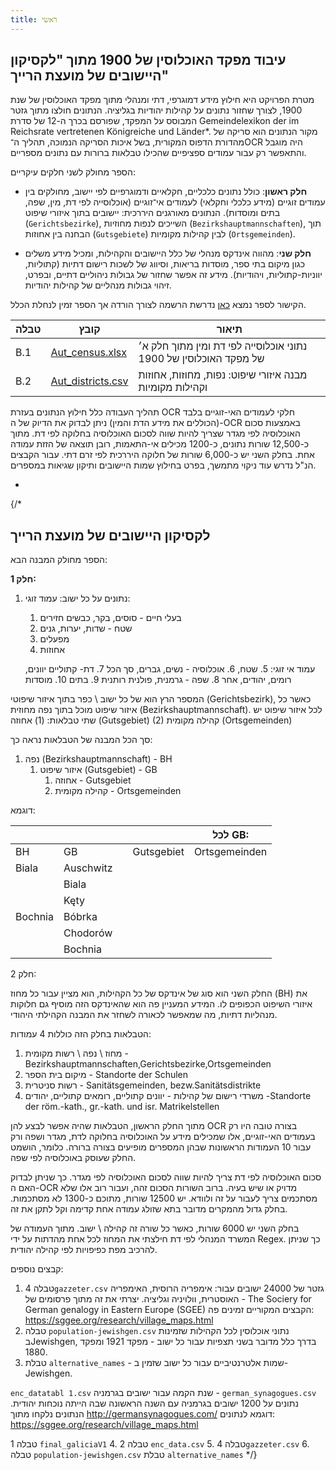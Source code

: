 ```yaml
---
title: ראשי
---
```

## עיבוד מפקד האוכלוסין של 1900 מתוך "לקסיקון היישובים של מועצת הרייך"

מטרת הפרויקט היא חילוץ מידע דמוגרפי, דתי ומנהלי מתוך מפקד האוכלוסין של שנת 1900, לצורך שחזור נתונים על קהילות יהודיות בגליציה.
הנתונים חולצו מתוך גזטר המבוסס על המפקד, שפורסם בכרך ה-12 של סדרת  Gemeindelexikon der im Reichsrate vertretenen Königreiche und Länder*.
 מקור הנתונים הוא סריקה של מהדורת הדפוס המקורית, בשל איכות הסריקה הנמוכה, תהליך ה־OCR היה מוגבל והתאפשר רק עבור עמודים ספציפיים שהכילו טבלאות ברורות עם נתונים מספריים.

הספר מחולק לשני חלקים עיקריים:

- **חלק ראשון**: כולל נתונים כלכליים, חקלאיים ודמוגרפיים לפי יישוב, מחולקים בין עמודים זוגיים (מידע כלכלי וחקלאי) לעמודים אי־זוגיים (אוכלוסייה לפי דת, מין, שפה, בתים ומוסדות). הנתונים מאורגנים היררכית: יישובים בתוך איזורי שיפוט (`Gerichtsbezirke`), השייכים לנפות מחוזיות (`Bezirkshauptmannschaften`), תוך הבחנה בין אחוזות (`Gutsgebiete`) לבין קהילות מקומיות (`Ortsgemeinden`).

- **חלק שני**: מהווה אינדקס מנהלי של כלל היישובים והקהילות, ומכיל מידע משלים כגון מיקום בתי ספר, מוסדות בריאות, וסיווג של לשכות רישום דתיות (קתוליות, יווניות-קתוליות, ויהודיות). מידע זה אפשר שחזור של גבולות ניהוליים דתיים, ובפרט, זיהוי גבולות מנהליים של קהילות יהודיות. 

הקישור לספר נמצא [כאן](https://www.familysearch.org/library/books/records/item/232531-gemeindelexikon-der-im-reichsrate-vertretenen-konigreiche-und-lander-bd-12-galizien-galicia) נדרשת הרשמה לצורך הורדה אך הספר זמין לנחלת הכלל.

| טבלה | קובץ                           | תיאור                                                                 |
|-------|--------------------------------|------------------------------------------------------------------------|
| B.1   | [Aut_census.xlsx]()    | נתוני אוכלוסייה לפי דת ומין מתוך חלק א׳ של מפקד האוכלוסין של 1900   |
| B.2   | [Aut_districts.csv]()     | מבנה איזורי שיפוט: נפות, מחוזות, אחוזות וקהילות מקומיות             |



תהליך העבודה כלל חילוץ הנתונים בעזרת OCR חלקי לעמודים האי-זוגיים בלבד (הכוללים את מידע הדת והמין)
ניתן לבדוק את הדיוק של ה-OCR באמצעות סכום האוכלוסיה לפי מגדר שצריך להיות שווה לסכום האוכלוסיה בחלוקה לפי דת.
מתוך כ-12,500 שורות נתונים, כ-1200 מכילים אי-התאמות, רובן תוצאה של הזזת עמודה אחת.
בחלק השני יש כ-6,000 שורות של חלוקה היררכית לפי זרם דתי. 
עבור הקבצים הנ"ל נדרש עוד ניקוי מתמשך, בפרט בחילוץ שמות היישובים ותיקון שגיאות במספרים. 

-

{/* 



## לקסיקון היישובים של מועצת הרייך

הספר מחולק המבנה הבא:

**חלק 1:** 
1. נתונים על כל ישוב:
	עמוד זוגי: 
	1. בעלי חיים - סוסים, בקר, כבשים חזירים
	2. שטח - שדות, יערות, גנים
	3. מפעלים
	4. אחוזות 

	עמוד אי זוגי: 
	5. שטח, 
	6. אוכלוסיה - נשים, גברים, סך הכל
	7. דת- קתוליים יוונים, רומים, יהודים, אחר
	8. שפה - גרמנית, פולנית רותנית
	9. בתים
	10. מוסדות

המספר הרץ הוא של כל ישוב \ כפר בתוך איזור שיפוטי (Gerichtsbezirk), כאשר כל איזור שיפוט מוכל בתוך נפה מחוזית (Bezirkshauptmannschaft). 
לכל איזור שיפוט יש שתי טבלאות:
(1) אחוזה (Gutsgebiet)
(2) קהילה מקומית (Ortsgemeinden)

סך הכל המבנה של הטבלאות נראה כך:
1. נפה (Bezirkshauptmannschaft) - BH
	1. איזור שיפוט (Gutsgebiet) - GB
		1. אחוזה - Gutsgebiet
		2.  קהילה מקומית - Ortsgemeinden

דוגמא:

|         |           |     |            | לכל GB:       |
| ------- | --------- | --- | ---------- | ------------- |
| BH      | GB        |     | Gutsgebiet | Ortsgemeinden |
| Biala   | Auschwitz |     |            |               |
|         | Biala     |     |            |               |
|         | Kęty      |     |            |               |
| Bochnia | Bóbrka    |     |            |               |
|         | Chodorów  |     |            |               |
|         | Bochnia   |     |            |               |

חלק 2:

החלק השני הוא סוג של אינדקס של כל הקהילות, הוא מציין עבור כל מחוז (BH) את איזורי השיפוט הכפופים לו. המידע המעניין פה הוא שהאינדקס הזה מוסיף גם חלוקות מנהליות דתיות, מה שמאפשר לכאורה לשחזר את המבנה הקהילתי היהודי.


הטבלאות בחלק הזה כוללות 4 עמודות:
1. מחוז \ נפה \ רשות מקומית  -Bezirkshauptmannschaften,Gerichtsbezirke,Ortsgemeinden
2. מיקום בית הספר - Standorte der Schulen
3. רשות סניטרית - Sanitätsgemeinden, bezw.Sanitätsdistrikte
4. משרדי רישום של קהילות -  יוונים קתוליים, רומאים קתוליים, יהודים  -Standorte der röm.-kath., gr.-kath. und isr. Matrikelstellen


מתוך החלק הראשון, הטבלאות שהיה אפשר לבצע להן OCR בצורה טובה היו רק בעמודים האי-זוגיים, אלו שמכילים מידע על האוכלוסיה בחלוקה לדת, מגדר ושפה ורק עבור 10 העמודות הראשונות שבהן המספרים מופיעים בצורה ברורה. כלומר, הושמט החלק שעוסק באוכלוסיה לפי שפה. 


סכום האוכלוסיה לפי דת צריך להיות שווה לסכום האוכלוסיה לפי מגדר. כך שניתן לבדוק האם ה-OCR מדויק או שיש בעיה. ברוב השורות הסכום זהה, ועבור רוב אלו שלא מסתכמים צריך לעבור על זה ולוודא. 
יש 12500 שורות, מתוכם כ-1300 לא מסתכמות. בחלק גדול מהמקרים מדובר בתא שזולג עמודה אחת קדימה וקל לתקן את זה. 

בחלק השני יש 6000 שורות, כאשר כל שורה זה קהילה \ ישוב. מתוך העמודה של המשרד המנהלי לפי דת חילצתי את המחוז לכל אחת מהדתות על ידי Regex. כך שניתן להרכיב מפת כפיפויות לפי קהילה יהודית.


קבצים נוספים:
1. טבלה 4`gazzeter.csv`
   גזטר של 24000 ישובים עבור: אימפריה הרוסית, האימפריה האוסטרית, וולויניה וגליציה. יצרתי את זה מתוך פרסומים של - The Sociery for German genalogy in Eastern Europe (SGEE)
   הקבצים המקוריים זמינים פה: https://sggee.org/research/village_maps.html
2. טבלה `population-jewishgen.csv` 
נתוני אוכלוסין לכל הקהילות שזמינות בJewishgen, בדרך כלל מדובר בשני תצפיות עבור כל ישוב - מפקד 1921 ומפקד 1880.
3. טבלת `alternative_names` - שמות אלטרנטיביים עבור כל ישוב שזמין ב-Jewishgen.

`enc_datatabl 1.csv`
שנת הקמה עבור ישובים בגרמניה - `german_synagogues.csv`
נתונים על 1200 ישובים בגרמניה עם השנה הראשונה שבה הייתה נוכחות יהודית. הנתונים נלקחו מתוך
http://germansynagogues.com/
דוגמא לנתונים: https://sggee.org/research/village_maps.html


טבלה 1 `final_galiciaV1`
4. טבלה 2 `enc_data.csv`
5. טבלה 4`gazzeter.csv`
6. טבלה `population-jewishgen.csv` 
טבלת `alternative_names` */}